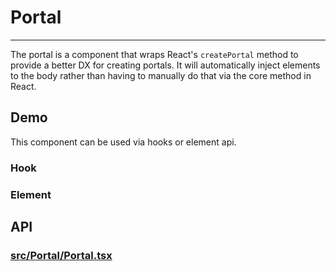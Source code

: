 
<Meta title="Docs/Components/Portal" />

# Portal

---

The portal is a component that wraps React's `createPortal` method
to provide a better DX for creating portals. It will automatically
inject elements to the body rather than having to manually do that
via the core method in React.

## Demo
This component can be used via hooks or element api.

### Hook
<Preview withSource="open">
  <Story id="utilities-portal--hook" />
</Preview>

### Element
<Preview withSource="open">
  <Story id="utilities-portal--element" />
</Preview>

## API
### [src/Portal/Portal.tsx](https://github.com/reaviz/rdk/blob/master/src/Portal/Portal.tsx)
<Props of={Portal} />
